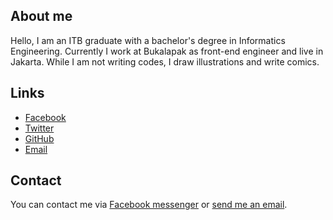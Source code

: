 ## About me

Hello, I am an ITB graduate with a bachelor's degree in Informatics Engineering. Currently I work at
Bukalapak as front-end engineer and live in Jakarta. While I am not writing codes, I draw
illustrations and write comics.

## Links

  - [Facebook][facebook]
  - [Twitter][twitter]
  - [GitHub][github]
  - [Email][email]

## Contact

You can contact me via [Facebook messenger][facebook] or [send me an email][email].

[facebook]: https://www.facebook.com/tkesgar
[twitter]: https://twitter.com/tkesgar
[github]: https://github.com/tkesgar
[email]: mailto:t.kesgar@live.com
